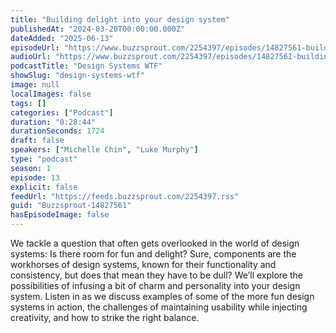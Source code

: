 ```yaml
---
title: "Building delight into your design system"
publishedAt: "2024-03-20T00:00:00.000Z"
dateAdded: "2025-06-13"
episodeUrl: "https://www.buzzsprout.com/2254397/episodes/14827561-building-delight-into-your-design-system.mp3"
audioUrl: "https://www.buzzsprout.com/2254397/episodes/14827561-building-delight-into-your-design-system.mp3"
podcastTitle: "Design Systems WTF"
showSlug: "design-systems-wtf"
image: null
localImages: false
tags: []
categories: ["Podcast"]
duration: "0:28:44"
durationSeconds: 1724
draft: false
speakers: ["Michelle Chin", "Luke Murphy"]
type: "podcast"
season: 1
episode: 13
explicit: false
feedUrl: "https://feeds.buzzsprout.com/2254397.rss"
guid: "Buzzsprout-14827561"
hasEpisodeImage: false
---
```

We tackle a question that often gets overlooked in the world of design systems: Is there room for fun and delight? Sure, components are the workhorses of design systems, known for their functionality and consistency, but does that mean they have to be dull? We’ll explore the possibilities of infusing a bit of charm and personality into your design system. Listen in as we discuss examples of some of the more fun design systems in action, the challenges of maintaining usability while injecting creativity, and how to strike the right balance.
